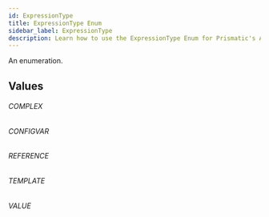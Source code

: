 ```yaml
---
id: ExpressionType
title: ExpressionType Enum
sidebar_label: ExpressionType
description: Learn how to use the ExpressionType Enum for Prismatic's API.
---
```


An enumeration.

## Values

###### COMPLEX

###### CONFIGVAR

###### REFERENCE

###### TEMPLATE

###### VALUE
